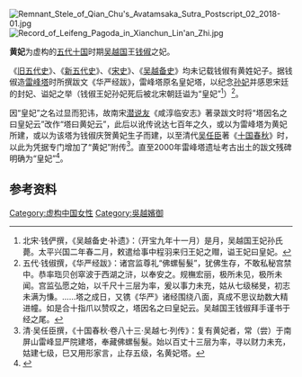 [[File:Remnant_Stele_of_Qian_Chu's_Avatamsaka_Sutra_Postscript_02_2018-01.jpg|thumb]]
[[File:Record_of_Leifeng_Pagoda_in_Xianchun_Lin'an_Zhi.jpg|thumb]]

'''黄妃'''为虚构的[[五代十国|五代十国]]时期[[吴越国|吴越国]]王[[钱俶|钱俶]]之妃。

《[[旧五代史|旧五代史]]》、《[[新五代史|新五代史]]》、《[[宋史|宋史]]》、《[[吴越备史|吴越备史]]》均未记载钱俶有黄姓妃子。据钱俶造[[雷峰塔|雷峰塔]]时所撰跋文《华严经跋》，雷峰塔原名皇妃塔，以纪念[[孫太真|孙妃]]并感恩宋廷的封妃、谥妃之举（钱俶王妃孙妃死后被北宋朝廷谥为“皇妃”<ref>北宋·钱俨撰，《吴越备史·补遗》：（开宝九年十一月）是月，吴越国王妃孙氏薨。太平兴国二年春二月，敕遣给事中程羽来归王妃之赗，谥王妃曰皇妃。</ref>）<ref name="华严经跋">五代·钱俶撰，《华严经跋》：诸宫监尊礼“佛螺髻髮”，犹佛生存，不敢私秘宫禁中。恭率珤贝创窣波于西湖之浒，以奉安之。规橅宏丽，极所未见，极所未闻。宫监弘愿之始，以千尺十三层为率，爰以事力未充，姑从七级梯旻，初志未满为慊。……塔之成日，又镌《华严》诸经围绕八面，真成不思议劫数大精进幢。如是合十指爪以赞叹之，塔因名之曰皇妃云。吴越国王钱俶拜手谨书于经之尾。</ref>。

因“皇妃”之名过显而犯讳，故南宋[[潜说友|潜说友]]《咸淳临安志》著录跋文时将“塔因名之曰皇妃云”改作“塔曰黄妃云”，此后以讹传讹达七百年之久，或以为雷峰塔为黄妃所建，或以为该塔为钱俶庆贺黄妃生子而建，以至清代[[吴任臣|吴任臣]]著《[[十国春秋|十国春秋]]》时，以此为凭据专门增加了“黄妃”附传<ref>清·吴任臣撰，《十国春秋·卷八十三·吴越七·列传》：复有黄妃者，常（尝）于南屏山雷峰显严院建塔，奉藏佛螺髻髮。始以百丈十三层为率，寻以财力未充，姑建七级，巳又用形家言，止存五级，名黄妃塔。</ref>。直至2000年雷峰塔遗址考古出土的跋文残碑明确为“皇妃”<ref>{{Cite book|author =浙江省文物考古研究所编|title=雷峰塔遗址|location =北京|publisher=文物出版社| year=2005|pages =183|ISBN=7-200-04168-8}}</ref>。

==参考资料==
{{reflist}}
{{DEFAULTSORT:H黄}}

[[Category:虚构中国女性|Category:虚构中国女性]]
[[Category:吳越嬪御|Category:吳越嬪御]]